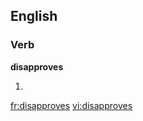==English==

===Verb===
'''disapproves'''

# {{third-person singular of|[[disapprove]]}}

[[fr:disapproves]]
[[vi:disapproves]]